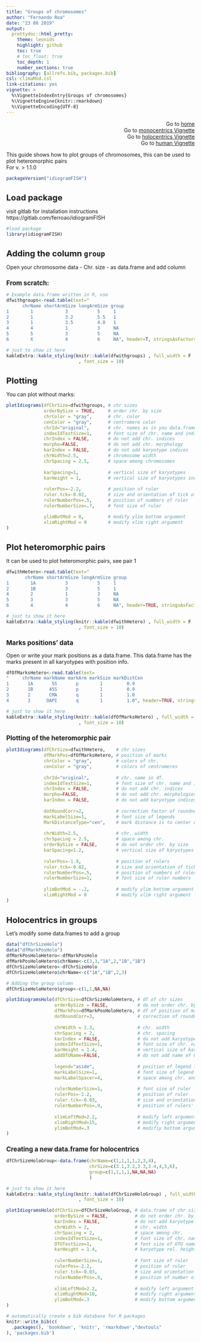 ```yaml
---
title: "Groups of chromosomes"
author: "Fernando Roa"
date: "23 08 2019"
output:
  prettydoc::html_pretty:
    theme: leonids
    highlight: github
    toc: true
    # toc_float: true
    toc_depth: 1
    number_sections: true
bibliography: [allrefs.bib, packages.bib]
csl: climaMod.csl
link-citations: yes
vignette: >
  %\VignetteIndexEntry{Groups of chromosomes}
  %\VignetteEngine{knitr::rmarkdown}
  %\VignetteEncoding{UTF-8}
---
```


<style type="text/css">
.aright {
text-align: right}
#post {
width:75%;
}
</style>

<div class="aright">
Go to [home](index.html)  
Go to [monocentrics Vignette](plotIdiogramsVig.html)  
Go to [holocentrics Vignette](plotIdiogramsHoloVig.html)  
Go to [human Vignette](humanVig.html)  
<!-- # there are 2 spaces at the end of those lines -->
</div>

<style type="text/css">

.verysmall td {line-height: 14px; vertical-align: bottom;
    font-size:10pt;
    padding-top:2px;
    padding-bottom:2px;
    horizontal-align: center;
    }

h1 { /* Header 1 */
    font-size: 22px;
}
h2 { /* Header 2 */
    font-size: 17px;
}
h3 { /* Header 3 */
    font-size: 14px;
}
</style>
<!-- --- -->
<!-- title: "Plotting karyotypes with groups of chr." -->
<!-- author: "Fernando Roa" -->
<!-- date: "26 08 2019" -->
<!-- output: rmarkdown::html_vignette -->
<!-- vignette: > -->
<!--   %\VignetteIndexEntry{Plotting karyotypes with groups} -->
<!--   %\VignetteEngine{knitr::rmarkdown} -->
<!--   %\VignetteEncoding{UTF-8} -->
<!-- --- -->

This guide shows how to plot groups of chromosomes, this can be used to plot heteromorphic pairs  
For v. > 1.1.0

``` r
packageVersion("idiogramFISH")
```

# Load package

visit gitlab for installation instructions https://gitlab.com/ferroao/idiogramFISH

```r
#load package
library(idiogramFISH) 
```

# Adding the column `group` 

Open your chromosome data - Chr. size - as data.frame and add column

## From scratch: {-}

```r
# Example data.frame written in R, use
dfwithgroups<-read.table(text="
      chrName shortArmSize longArmSize group
1        1            3           5     1
2        1            3.2         5.5   1
3        1            3.5         4.8   1
4        4            1           3     NA
5        5            3           5     NA
6        X            4           6     NA", header=T, stringsAsFactors=F)
```

<div class="verysmall">
```r
# just to show it here
kableExtra::kable_styling(knitr::kable(dfwithgroups) , full_width = F
                           , font_size = 10)
```
</div>

# Plotting

You can plot without marks:

```r

plotIdiograms(dfChrSize=dfwithgroups, # chr sizes
              orderBySize = TRUE,     # order chr. by size
              chrColor = "gray",      # chr. color  
              cenColor = "gray",      # centromere color
              chrId="original",       # chr. names as in you data.frame
              indexIdTextSize=1,      # font size of chr. name and indices
              chrIndex = FALSE,       # do not add chr. indices 
              morpho=FALSE,           # do not add chr. morphology
              karIndex = FALSE,       # do not add karyotype indices
              chrWidth=2.5,           # chromosome width
              chrSpacing = 2.5,       # space among chromosomes
              
              karSpacing=1,           # vertical size of karyotypes
              karHeight = 1,          # vertical size of karyotypes including spacing
              
              rulerPos=-2.2,          # position of ruler
              ruler.tck=-0.02,        # size and orientation of tick of ruler
              rulerNumberPos=.5,      # position of numbers of ruler
              rulerNumberSize=.7,     # font size of ruler

              ylimBotMod = 0,         # modify ylim bottom argument
              xlimRightMod = 0        # modify xlim right argument
)
```

# Plot heteromorphic pairs

It can be used to plot heteromorphic pairs, see pair 1

```r
dfwithHetero<-read.table(text="
       chrName shortArmSize longArmSize group
1        1A           3           5     1
2        1B           3           5     1
4        2            1           3     NA
5        3            3           5     NA
6        4            4           6     NA", header=TRUE, stringsAsFactors=FALSE)
```

<div class="verysmall">
```r
# just to show it here
kableExtra::kable_styling(knitr::kable(dfwithHetero) , full_width = F
                           , font_size = 10)
```
</div>

## Marks positions' data {-}

Open or write your mark positions as a data.frame. This data.frame has the marks present in all karyotypes with position info.

```r
dfOfMarksHetero<-read.table(text=
"     chrName markName markArm markSize markDistCen
1       1A       5S       p        1         0.9
2       1B      45S       p        1         0.9
3       2       CMA       q        1         1.0
4       3      DAPI       q        1         1.0", header=TRUE, stringsAsFactors=FALSE)
```

<div class="verysmall">
```r
# just to show it here
kableExtra::kable_styling(knitr::kable(dfOfMarksHetero) , full_width = F
                           , font_size = 10)
```
</div>

## Plotting of the heteromorphic pair {-}

```r

plotIdiograms(dfChrSize=dfwithHetero,    # chr sizes
              dfMarkPos=dfOfMarksHetero, # position of marks
              chrColor = "gray",         # colors of chr.
              cenColor = "gray",         # colors of centromeres
              
              chrId="original",          # chr. name in df.
              indexIdTextSize=1,         # font size of chr. name and indices
              chrIndex = FALSE,          # do not add chr. indices
              morpho=FALSE,              # do not add chr. morphologies  
              karIndex = FALSE,          # do not add karyotype indices
              
              dotRoundCorr=2,            # correction factor of roundness of dots
              markLabelSize=1,           # font size of legends
              MarkDistanceType="cen",    # mark distance is to center of mark
              
              chrWidth=2.5,              # chr. width
              chrSpacing = 2.5,          # space among chr.
              orderBySize = FALSE,       # do not order chr. by size
              karSpacing=1.2,            # vertical size of karyotypes including spacing
              
              rulerPos=-1.9,             # position of rulers
              ruler.tck=-0.02,           # size and orientation of ticks of ruler
              rulerNumberPos=.5,         # position of numbers of ruler
              rulerNumberSize=1,         # font size of ruler numbers
              
              ylimBotMod = -.2,          # modify ylim bottom argument
              xlimRightMod = 0           # modify xlim right argument
)
```

# Holocentrics in groups

Let's modify some data.frames to add a group

``` r
data("dfChrSizeHolo")
data("dfMarkPosHolo")
dfMarkPosHoloHetero<-dfMarkPosHolo
dfMarkPosHoloHetero$chrName<-c(3,3,"1A",2,"1B","1B")
dfChrSizeHoloHetero<-dfChrSizeHolo
dfChrSizeHoloHetero$chrName<-c("1A","1B",2,3)

# Adding the group column
dfChrSizeHoloHetero$group<-c(1,1,NA,NA)
```

```r
plotIdiogramsHolo(dfChrSize=dfChrSizeHoloHetero, # df of chr sizes
                  orderBySize = FALSE,           # do not order chr. by size
                  dfMarkPos=dfMarkPosHoloHetero, # df of position of marks
                  dotRoundCorr=3,                # correction of roundness of dots
                  
                  chrWidth = 2.3,                # chr. width
                  chrSpacing = 2,                # chr. spacing
                  karIndex = FALSE,              # do not add karyotype asymmetry index
                  indexIdTextSize=1,             # font size of chr. name and indices
                  karHeight = 1.4,               # vertical size of karyotypes
                  addOTUName=FALSE,              # do not add name of OTUs
                  
                  legend="aside",                # position of legend to the right
                  markLabelSize=1,               # font size of legend
                  markLabelSpacer=4,             # space among chr. and legend
                  
                  rulerNumberSize=1,             # font size of ruler
                  rulerPos=-2.2,                 # position of ruler
                  ruler.tck=-0.03,               # size and orientation of ticks
                  rulerNumberPos=.9,             # position of rulers' numbers
                  
                  xlimLeftMod=2.2,               # modify left argument of xlim
                  xlimRightMod=15,               # modify right argument of xlim
                  ylimBotMod=.3                  # modifiy bottom argument of ylim
)
```

## Creating a new data.frame for holocentrics {-}

``` r
dfChrSizeHoloGroup<-data.frame(chrName=c(1,1,1,1,2,3,4), 
                               chrSize=c(3.1,3.2,3.3,3.4,4,5,6), 
                               group=c(1,1,1,1,NA,NA,NA) 
                               )
```

<div class="verysmall">
```r
# just to show it here
kableExtra::kable_styling(knitr::kable(dfChrSizeHoloGroup) , full_width = F
                           , font_size = 10)
```
</div>

```r
plotIdiogramsHolo(dfChrSize=dfChrSizeHoloGroup, # data.frame of chr sizes
                  orderBySize = FALSE,          # do not order chr. by size
                  karIndex = FALSE,             # do not add karyotype indices
                  chrWidth = 2,                 # chr. width
                  chrSpacing = 2,               # space among chr.
                  indexIdTextSize=1,            # font size of chr. names and indices
                  OTUTextSize=1,                # font size of OTU names
                  karHeight = 1.4,              # karyotype rel. height
                  
                  rulerNumberSize=1,            # font size of ruler
                  rulerPos=-2.2,                # position of ruler
                  ruler.tck=-0.03,              # size and orientation of ticks of ruler
                  rulerNumberPos=.9,            # position of number of ruler
                  
                  xlimLeftMod=2.2,              # modify left argument of xlim
                  xlimRightMod=10,              # modify right argument of xlim
                  ylimBotMod=.3                 # modify bottom argument of ylim
)
```

```r
# automatically create a bib database for R packages
knitr::write_bib(c(
  .packages(), 'bookdown', 'knitr', 'rmarkdown',"devtools"
), 'packages.bib')
```
